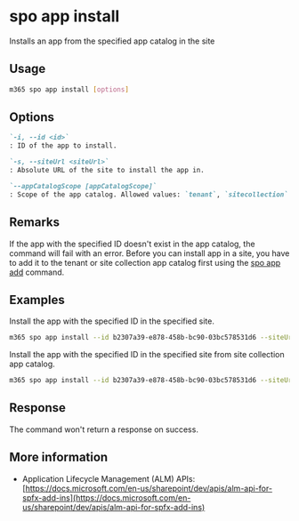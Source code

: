 
# spo app install

Installs an app from the specified app catalog in the site

## Usage

```sh
m365 spo app install [options]
```

## Options

```md definition-list
`-i, --id <id>`
: ID of the app to install.

`-s, --siteUrl <siteUrl>`
: Absolute URL of the site to install the app in.

`--appCatalogScope [appCatalogScope]`
: Scope of the app catalog. Allowed values: `tenant`, `sitecollection`. Defaults to `tenant`.
```

<Global />

## Remarks

If the app with the specified ID doesn't exist in the app catalog, the command will fail with an error. Before you can install app in a site, you have to add it to the tenant or site collection app catalog first using the [spo app add](./app-add.mdx) command.

## Examples

Install the app with the specified ID in the specified site.

```sh
m365 spo app install --id b2307a39-e878-458b-bc90-03bc578531d6 --siteUrl https://contoso.sharepoint.com
```

Install the app with the specified ID in the specified site from site collection app catalog.

```sh
m365 spo app install --id b2307a39-e878-458b-bc90-03bc578531d6 --siteUrl https://contoso.sharepoint.com --appCatalogScope sitecollection
```

## Response

The command won't return a response on success.

## More information

- Application Lifecycle Management (ALM) APIs: [https://docs.microsoft.com/en-us/sharepoint/dev/apis/alm-api-for-spfx-add-ins](https://docs.microsoft.com/en-us/sharepoint/dev/apis/alm-api-for-spfx-add-ins)
